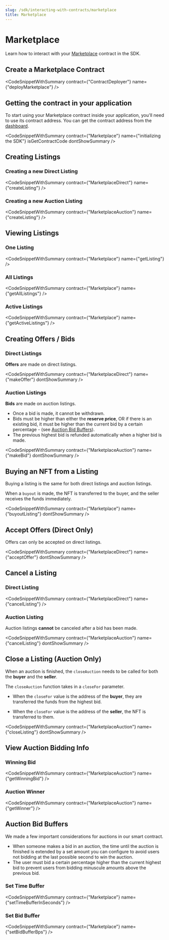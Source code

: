 ```yaml
---
slug: /sdk/interacting-with-contracts/marketplace
title: Marketplace
---
```



# Marketplace

Learn how to interact with your [Marketplace](/pre-built-contracts/marketplace) contract in the SDK.

## Create a Marketplace Contract

<CodeSnippetWithSummary
  contract={"ContractDeployer"}
  name={"deployMarketplace"}
/>

## Getting the contract in your application

To start using your Marketplace contract inside your application, you'll need to use its contract address.
You can get the contract address from the [dashboard](https://thirdweb.com/dashboard).

<CodeSnippetWithSummary
  contract={"Marketplace"}
  name={"initializing the SDK"}
  isGetContractCode
  dontShowSummary
/>

## Creating Listings

### Creating a new Direct Listing

<CodeSnippetWithSummary contract={"MarketplaceDirect"} name={"createListing"} />

### Creating a new Auction Listing

<CodeSnippetWithSummary
  contract={"MarketplaceAuction"}
  name={"createListing"}
/>

## Viewing Listings

### One Listing

<CodeSnippetWithSummary contract={"Marketplace"} name={"getListing"} />

### All Listings

<CodeSnippetWithSummary contract={"Marketplace"} name={"getAllListings"} />

### Active Listings

<CodeSnippetWithSummary contract={"Marketplace"} name={"getActiveListings"} />

## Creating Offers / Bids

### Direct Listings

**Offers** are made on direct listings.

<CodeSnippetWithSummary
  contract={"MarketplaceDirect"}
  name={"makeOffer"}
  dontShowSummary
/>

### Auction Listings

**Bids** are made on auction listings.

- Once a bid is made, it cannot be withdrawn.
- Bids must be higher than either the **reserve price**, OR if there is an existing bid, it must be higher than the current bid by a certain percentage -
  (see [Auction Bid Buffers](#auction-bid-buffers)).
- The previous highest bid is refunded automatically when a higher bid is made.

<CodeSnippetWithSummary
  contract={"MarketplaceAuction"}
  name={"makeBid"}
  dontShowSummary
/>

## Buying an NFT from a Listing

Buying a listing is the same for both direct listings and auction listings.

When a `buyout` is made, the NFT is transferred to the buyer, and the seller receives the funds immediately.

<CodeSnippetWithSummary
  contract={"Marketplace"}
  name={"buyoutListing"}
  dontShowSummary
/>

## Accept Offers (Direct Only)

Offers can only be accepted on direct listings.

<CodeSnippetWithSummary
  contract={"MarketplaceDirect"}
  name={"acceptOffer"}
  dontShowSummary
/>

## Cancel a Listing

### Direct Listing

<CodeSnippetWithSummary contract={"MarketplaceDirect"} name={"cancelListing"} />

### Auction Listing

Auction listings **cannot** be canceled after a bid has been made.

<CodeSnippetWithSummary
  contract={"MarketplaceAuction"}
  name={"cancelListing"}
  dontShowSummary
/>

## Close a Listing (Auction Only)

When an auction is finished, the `closeAuction` needs to be called for both the **buyer** and the **seller**.

The `closeAuction` function takes in a `closeFor` parameter.

- When the `closeFor` value is the address of the **buyer**, they are transferred the funds from the highest bid.

- When the `closeFor` value is the address of the **seller**, the NFT is transferred to them.

<CodeSnippetWithSummary
  contract={"MarketplaceAuction"}
  name={"closeListing"}
  dontShowSummary
/>

## View Auction Bidding Info

### Winning Bid

<CodeSnippetWithSummary
  contract={"MarketplaceAuction"}
  name={"getWinningBid"}
/>

### Auction Winner

<CodeSnippetWithSummary contract={"MarketplaceAuction"} name={"getWinner"} />

## Auction Bid Buffers

We made a few important considerations for auctions in our smart contract.

- When someone makes a bid in an auction, the time until the auction is finished is extended by a set amount you can configure to avoid users not bidding at the last possible second to win the auction.
- The user must bid a certain percentage higher than the current highest bid to prevent users from bidding minuscule amounts above the previous bid.

### Set Time Buffer

<CodeSnippetWithSummary
  contract={"Marketplace"}
  name={"setTimeBufferInSeconds"}
/>

### Set Bid Buffer

<CodeSnippetWithSummary contract={"Marketplace"} name={"setBidBufferBps"} />

